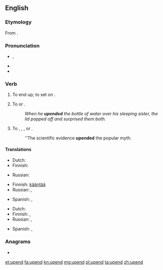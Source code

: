 ==English==
{{was wotd|2012|May|18}}

===Etymology===
From {{prefix|up|end}}.

===Pronunciation===
* {{IPA|/ʌpˈɛnd/}}, {{X-SAMPA|/Vp"End/}}
* {{audio|en-us-upend.ogg|Audio (US)}}
* {{rhymes|ɛnd}}

===Verb===
{{en-verb}}

# {{transitive}} To end up; to set on {{l|en|end}}.
# To {{l|en|tip}} or {{l|en|turn over}}.
#: ''When he '''upended''' the bottle of water over his sleeping sister, the lid popped off and surprised them both.''
# To {{l|en|destroy}}, {{l|en|invalidate}}, {{l|en|overthrow}}, or {{l|en|defeat}}.
#: ''The scientific evidence '''upended''' the popular myth.

====Translations====
{{trans-top|to end up; to set on end}}
* Dutch: {{t|nl|omkiepen}}
* Finnish: {{t+|fi|lopettaa}}
{{trans-mid}}
* Russian: {{t-|ru|ставить на попа}}
{{trans-bottom}}

{{trans-top|to tip or turn over}}
* Finnish: [[kääntää#Finnish|kääntää]] {{t+|fi|ympäri}}
* Russian: {{t+|ru|переворачивать}}, {{t+|ru|опрокидывать}}
{{trans-mid}}
* Spanish: {{t-|es|dar vuelta|f}}, {{t+|es|voltear}}
{{trans-bottom}}

{{trans-top|to destroy, invalidate}}
* Dutch: {{t|nl|onderuithalen}}
* Finnish: {{t+|fi|murtaa}}, {{t-|fi|murskata}}
* Russian: {{t+|ru|свергать}}, {{t+|ru|опровергать}}
{{trans-mid}}
* Spanish: {{t+|es|refutar}}, {{t-|es|desafiar}}
{{trans-bottom}}

===Anagrams===
* {{l|en|end up}}

[[et:upend]]
[[fa:upend]]
[[kn:upend]]
[[mg:upend]]
[[pl:upend]]
[[ta:upend]]
[[zh:upend]]